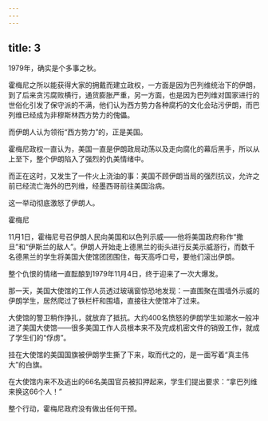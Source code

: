 ```yaml
---
---
---
```

title: 3
---



1979年，确实是个多事之秋。

霍梅尼之所以能获得大家的拥戴而建立政权，一方面是因为巴列维统治下的伊朗，到了后来贪污腐败横行，通货膨胀严重，另一方面，也是因为巴列维对国家进行的世俗化引发了保守派的不满，他们认为西方势力各种腐朽的文化会玷污伊朗，而巴列维已经成为非穆斯林西方势力的傀儡。

而伊朗人认为领衔“西方势力”的，正是美国。

霍梅尼政权一直认为，美国一直是伊朗政局动荡以及走向腐化的幕后黑手，所以从上至下，整个伊朗陷入了强烈的仇美情绪中。

而正在这时，又发生了一件火上浇油的事：美国不顾伊朗当局的强烈抗议，允许之前已经流亡海外的巴列维，经墨西哥前往美国治病。

这一举动彻底激怒了伊朗人。

霍梅尼



11月1日，霍梅尼号召伊朗人民向美国和以色列示威——他将美国政府称作“撒旦”和“伊斯兰的敌人”。伊朗人开始走上德黑兰的街头进行反美示威游行，而数千名德黑兰的学生将美国大使馆团团围住，每天高呼口号，要他们滚出伊朗。

整个仇恨的情绪一直酝酿到1979年11月4日，终于迎来了一次大爆发。

那一天，美国大使馆的工作人员透过玻璃窗惊恐地发现：一直围聚在围墙外示威的伊朗学生，居然爬过了铁栏杆和围墙，直接往大使馆冲了过来。

大使馆的警卫稍作挣扎，就放弃了抵抗。大约400名愤怒的伊朗学生如潮水一般冲进了美国大使馆——很多美国工作人员根本来不及完成机密文件的销毁工作，就成了学生们的“俘虏”。

挂在大使馆的美国国旗被伊朗学生撕了下来，取而代之的，是一面写着“真主伟大”的白旗。

在大使馆内来不及逃出的66名美国官员被扣押起来，学生们提出要求：“拿巴列维来换这66个人！”

整个行动，霍梅尼政府没有做出任何干预。